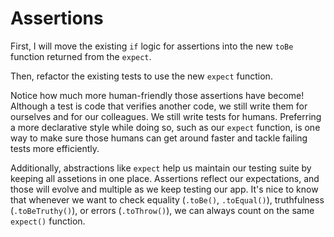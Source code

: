 # Assertions

First, I will move the existing `if` logic for assertions into the new `toBe` function returned from the `expect`.

<CodeFile file="greet.ts" range="12-20" highlight="15-17" />

Then, refactor the existing tests to use the new `expect` function.

<CodeFile file="greet.ts" range="9-10" />

Notice how much more human-friendly those assertions have become! Although a test is code that verifies another code, we still write them for ourselves and for our colleagues. We still write tests for humans. Preferring a more declarative style while doing so, such as our `expect` function, is one way to make sure those humans can get around faster and tackle failing tests more efficiently.

Additionally, abstractions like `expect` help us maintain our testing suite by keeping all assetions in one place. Assertions reflect our expectations, and those will evolve and multiple as we keep testing our app. It's nice to know that whenever we want to check equality (`.toBe()`, `.toEqual()`), truthfulness (`.toBeTruthy()`), or errors (`.toThrow()`), we can always count on the same `expect()` function.
